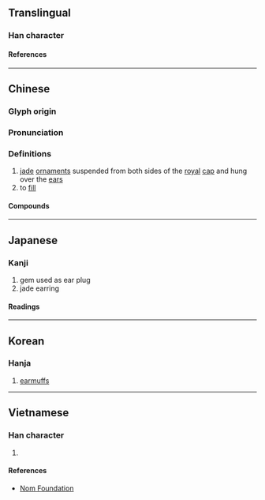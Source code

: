 {{character info}}
{{character info|0xFAA1}}
{{character info|0x2F930}}
==Translingual==

===Han character===
{{Han char|rn=96|rad=玉|as=10|sn=14|four=14186|canj=MGJBC|ids=⿰[[玉|⺩]][[真]](GHT),⿰[[玉|⺩]][[眞]](JK)}}

====References====
{{Han ref|kx=0740.030|dkj=21167|dj=1149.220|hdz=21130.100|uh=7471}}
{{Han ref|uh=FAA1}}
{{Han ref|uh=2F930}}

----

==Chinese==
{{zh-forms|alt=琠,𦗁,𤩴,顛}}

===Glyph origin===
{{Han etym}}

===Pronunciation===
{{zh-pron
|m=tiàn,zhèn
|c=tin3,zan3
|mc=y
|oc=y
|ma=
|cat=n,v
}}

===Definitions===
{{zh-hanzi}}

# [[jade]] [[ornament]]s suspended from both sides of the [[royal]] [[cap]] and hung over the [[ear]]s
# to [[fill]]

====Compounds====
{{zh-der|以規為瑱|瑱圭|象瑱}}

----

==Japanese==

===Kanji===
{{ja-kanji|grade=|rs=玉10}}

# gem used as ear plug
# jade earring

====Readings====
{{ja-readings
|on=てん, ちん, しん
|kun=みみだま
}}

----

==Korean==

===Hanja===
{{ko-hanja|전}}

# [[earmuffs]]

----

==Vietnamese==

===Han character===
{{vi-readings|rs=玉10|reading=trấn}}

# {{rfdef|vi|sort=玉10}}

====References====
* [http://nomfoundation.org/common/nom_details.php?codepoint=7471 Nom Foundation]